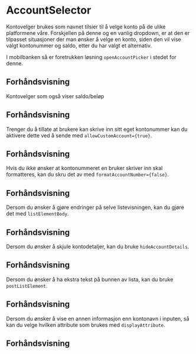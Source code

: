 
<Meta of={AccountSelectorStories} />

# AccountSelector

Kontovelger brukes som navnet tilsier til å velge konto på de ulike platformene våre. Forskjellen på denne og en vanlig dropdown, er at den er tilpasset situasjoner der man ønsker å velge en konto, siden den vil vise valgt kontonummer og saldo, etter du har valgt et alternativ.

I mobilbanken så er foretrukken løsning `openAccountPicker` i stedet for denne.

<InstallImport
    packageName="@sb1/ffe-account-selector-react"
    dependencies={dependencies}
/>

## Forhåndsvisning

<Canvas of={AccountSelectorStories.Standard} />
<Controls of={AccountSelectorStories.Standard} />

Kontovelger som også viser saldo/beløp

## Forhåndsvisning

<Canvas of={AccountSelectorStories.ShowBalance} />

Trenger du å tillate at brukere kan skrive inn sitt eget kontonummer kan du aktivere dette ved å sende med `allowCustomAccount={true}`.

## Forhåndsvisning

<Canvas of={AccountSelectorStories.AllowCustomAccount} />

Hvis du ikke ønsker at kontonummeret en bruker skriver inn skal formatteres, kan du skru det av med `formatAccountNumber={false}`.

## Forhåndsvisning

<Canvas of={AccountSelectorStories.NoFormatAccount} />

Dersom du ønsker å gjøre endringer på selve listevisningen, kan du gjøre det med `listElementBody`.

## Forhåndsvisning

<Canvas of={AccountSelectorStories.ListElementBody} />

Dersom du ønsker å skjule kontodetaljer, kan du bruke `hideAccountDetails`.

## Forhåndsvisning

<Canvas of={AccountSelectorStories.HideAccountDetails} />

Dersom du ønsker å ha ekstra tekst på bunnen av lista, kan du bruke `postListElement`.

## Forhåndsvisning

<Canvas of={AccountSelectorStories.PostListElement} />

Dersom du ønsker å vise en annen informasjon enn kontonavn i inputen, så kan du velge hvilken attribute som brukes med `displayAttribute`.

## Forhåndsvisning

<Canvas of={AccountSelectorStories.CustomDisplayAttribute} />
